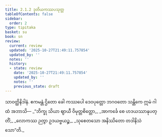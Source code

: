 ```yaml
---
title: 2.1.2 ဒုတိယကဿပသုတ္တ
tableOfContents: false
sidebar:
  order: 2
type: tipitaka
basket: su
book: sn
review:
  current: review
  updated: '2025-10-27T21:49:11.757854'
  updated_by: ''
  notes: ''
  history:
  - state: review
    date: '2025-10-27T21:49:11.757854'
    updated_by: ''
    notes: ''
    previous_state: draft
---
```



<ReviewStatus review={frontmatter.review} showDetails={true} />

<HypothesisAnnotation frontmatter={frontmatter} />

<DynamicBreadcrumb />

<Division number="83" book="sn" e="ch" v="18" p="293">

<Paragraph number="374" book="sn">
သာဝတ္ထိနိဒါနံ. ဧကမန္တံ ဌိတော ခေါ ကဿပေါ ဒေဝပုတ္တော ဘဂဝတော သန္တိကေ ဣမံ ဂါထံ အဘာသိ—
</Paragraph>

<Paragraph number="375" type="verses" book="sn">
_“ဘိက္ခု သိယာ ဈာယီ ဝိမုတ္တစိတ္တော,_  
_အာကင်္ခေ စေ ဟဒယဿာနုပတ္တိံ;_  
_လောကဿ ဉတွာ ဥဒယဗ္ဗယဉ္စ,_  
_သုစေတသော အနိဿိတော တဒါနိသံသော”တိ._
</Paragraph>
</Division>